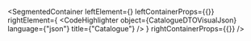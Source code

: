 
<SegmentedContainer
  leftElement={<CatalogueDTODesc />}
  leftContainerProps={{}}
  rightElement={
    <CodeHighlighter
      object={CatalogueDTOVisualJson}
      language={"json"}
      title={"Catalogue"}
    />
  }
  rightContainerProps={{}}
/>

<div
  class={"spacer"}
/>


